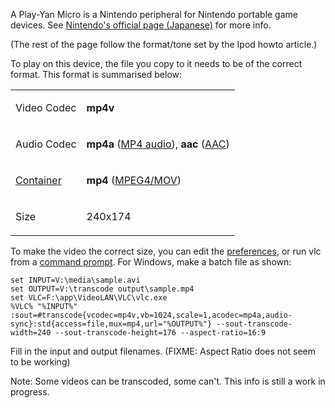 {{howto|Make your Video Files playable on an Play-Yan Micro}}

A Play-Yan Micro is a Nintendo peripheral for Nintendo portable game devices. See [https://www.nintendo.co.jp/n08/play_yan_micro/index.html Nintendo's official page (Japanese)] for more info.

(The rest of the page follow the format/tone set by the Ipod howto article.)

To play on this device, the file you copy to it needs to be of the correct format. This format is summarised below:
{|
| Video Codec
| '''mp4v'''
|-
| Audio Codec
| '''mp4a''' ([[MP4 audio]]), '''aac''' ([[AAC]])
|-
| [[Container]]
| '''mp4''' ([[MPEG-4|MPEG4/MOV]])
|-
| Size
| 240x174
|}

To make the video the correct size, you can edit the [[preferences]], or run vlc from a [[command prompt]]. For Windows, make a batch file as shown:

<!-- The correct language is "winbatch" but the \ and : characters are misinterpreted. -->
<syntaxhighlight lang="dos">
set INPUT=V:\media\sample.avi
set OUTPUT=V:\transcode output\sample.mp4
set VLC=F:\app\VideoLAN\VLC\vlc.exe
%VLC% "%INPUT%" :sout=#transcode{vcodec=mp4v,vb=1024,scale=1,acodec=mp4a,audio-sync}:std{access=file,mux=mp4,url="%OUTPUT%"} --sout-transcode-width=240 --sout-transcode-height=176 --aspect-ratio=16:9
</syntaxhighlight>

Fill in the input and output filenames. (FIXME: Aspect Ratio does not seem to be working){{Check}}

Note: Some videos can be transcoded, some can't. This info is still a work in progress.